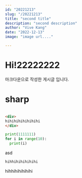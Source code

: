 ```yaml
---
id: "20221213"
slug: "/20221213"
title: "second title"
description: "second description"
author: "Vive Kang"
date: "2022-12-13"
image: "image url...."

---
```

    
# Hi!22222222
    
마크다운으로 작성한 게시글 입니다.

# sharp
```html

<div>
hihihihihihihihi
</div>
```

```python
print(1111111)
for i in range(10):
  print(i)
```




asd

```html
hihhihihihihihi
```


hihhihihihihihi